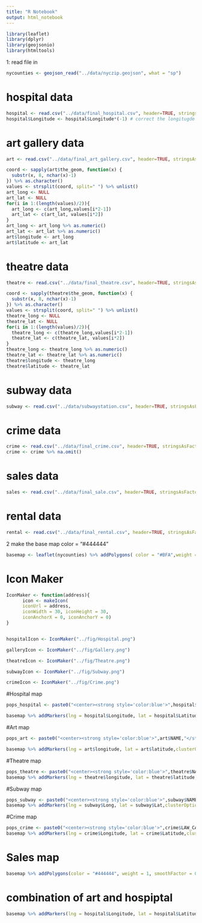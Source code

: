 ```yaml
---
title: "R Notebook"
output: html_notebook
---
```


```r
library(leaflet)
library(dplyr)
library(geojsonio)
library(htmltools)
```




1: read file in
```r
nycounties <- geojson_read("../data/nyczip.geojson", what = "sp")
```


# hospital data
```r
hospital <- read.csv("../data/final_hospital.csv", header=TRUE, stringsAsFactors = FALSE)
hospital$Longitude <- hospital$Longitude*(-1) # correct the longitugde
```


# art gallery data
```r
art <- read.csv("../data/final_art_gallery.csv", header=TRUE, stringsAsFactors = FALSE)

coord <- sapply(art$the_geom, function(x) {
  substr(x, 8, nchar(x)-1)
}) %>% as.character()
values <- strsplit(coord, split=" ") %>% unlist()
art_long <- NULL
art_lat <- NULL
for(i in 1:(length(values)/2)){
  art_long <- c(art_long,values[i*2-1])
  art_lat <- c(art_lat, values[i*2])
}
art_long <- art_long %>% as.numeric()
art_lat <- art_lat %>% as.numeric()
art$longitude <- art_long
art$latitude <- art_lat
```

# theatre data
```r
theatre <- read.csv("../data/final_theatre.csv", header=TRUE, stringsAsFactors = FALSE)

coord <- sapply(theatre$the_geom, function(x) {
  substr(x, 8, nchar(x)-1)
}) %>% as.character()
values <- strsplit(coord, split=" ") %>% unlist()
theatre_long <- NULL
theatre_lat <- NULL
for(i in 1:(length(values)/2)){
  theatre_long <- c(theatre_long,values[i*2-1])
  theatre_lat <- c(theatre_lat, values[i*2])
}
theatre_long <- theatre_long %>% as.numeric()
theatre_lat <- theatre_lat %>% as.numeric()
theatre$longitude <- theatre_long
theatre$latitude <- theatre_lat
```


# subway data
```r
subway <- read.csv("../data/subwaystation.csv", header=TRUE, stringsAsFactors = FALSE)
```

# crime data
```r
crime <- read.csv("../data/final_crime.csv", header=TRUE, stringsAsFactors = FALSE)
crime <- crime %>% na.omit() 
```

# sales data
```r
sales <- read.csv("../data/final_sale.csv", header=TRUE, stringsAsFactors = FALSE)
```

# rental data
```r
rental <- read.csv("../data/final_rental.csv", header=TRUE, stringsAsFactors = FALSE)
```


2 make the base map      color = "#444444"
```r
basemap <- leaflet(nycounties) %>% addPolygons( color = "#BFA",weight = 1, smoothFactor = 0.5, opacity = 1.0, fillOpacity = 0.5, highlightOptions = highlightOptions(color = "red", weight = 2, bringToFront = TRUE)) %>% addTiles()
```



# Icon Maker
```r
IconMaker <- function(address){
      icon <- makeIcon(
      iconUrl = address,
      iconWidth = 30, iconHeight = 30,
      iconAnchorX = 0, iconAnchorY = 0)
}


hospitalIcon <- IconMaker("../fig/Hospital.png")

galleryIcon <- IconMaker("../fig/Gallery.png")

theatreIcon <- IconMaker("../fig/Theatre.png")

subwayIcon <- IconMaker("../fig/Subway.png")

crimeIcon <- IconMaker("../fig/Crime.png")

```



#Hospital map   
```r
pops_hospital <- paste0("<center><strong style='color:blue'>",hospital$Facility.Name,"</strong>","<br/>",hospital$Phone, "<br/>", hospital$address, "</center>")

basemap %>% addMarkers(lng = hospital$Longitude, lat = hospital$Latitude, clusterOptions = markerClusterOptions() , popup = pops_hospital, icon=hospitalIcon)
```



#Art map
```r
pops_art <- paste0("<center><strong style='color:blue'>",art$NAME,"</strong>","<br/>",paste(art$ADDRESS1, art$ADDRESS2), "</center>")

basemap %>% addMarkers(lng = art$longitude, lat = art$latitude,clusterOptions = markerClusterOptions() , popup = pops_art, icon=galleryIcon)
```

#Theatre map
```r
pops_theatre <- paste0("<center><strong style='color:blue'>",theatre$NAME,"</strong>","<br/>",paste(theatre$ADDRESS1, theatre$ADDRESS2), "</center>")
basemap %>% addMarkers(lng = theatre$longitude, lat = theatre$latitude,clusterOptions = markerClusterOptions() , popup = pops_theatre, icon=theatreIcon)
```

#Subway map
```r
pops_subway <- paste0("<center><strong style='color:blue'>",subway$NAME,"</strong>","<br/>",subway$LINE, "</center>")
basemap %>% addMarkers(lng = subway$Long, lat = subway$Lat,clusterOptions = markerClusterOptions(), popup = pops_subway, icon=subwayIcon)
```


#Crime map
```r
pops_crime <- paste0("<center><strong style='color:blue'>",crime$LAW_CAT_CD,"</strong>","<br/>",crime$BORO_NM, "</center>")
basemap %>% addMarkers(lng = crime$Longitude, lat = crime$Latitude,clusterOptions = markerClusterOptions(), popup = pops_crime, icon=crimeIcon)
```

# Sales map
```r
basemap %>% addPolygons(color = "#444444", weight = 1, smoothFactor = 0.5, opacity = 1.0, fillOpacity = 0.0)
```







# combination of art and hospiptal
```r
basemap %>% addMarkers(lng = hospital$Longitude, lat = hospital$Latitude, clusterOptions = markerClusterOptions() , popup = pops_hospital, icon=hospitalIcon)  %>% addMarkers(lng = art$longitude, lat = art$latitude,clusterOptions = markerClusterOptions() , popup = pops_art, icon=galleryIcon)
```

